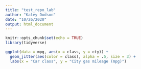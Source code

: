 ```yaml
---
title: "test_repo_lab"
author: "Kaley Dodson"
date: "10/26/2020"
output: html_document
---
```


```r
knitr::opts_chunk$set(echo = TRUE)
library(tidyverse)
```

```r
ggplot(data = mpg, aes(x = class, y = cty)) +
  geom_jitter(aes(color = class), alpha = .5, size = 3) +
  labs(x = "Car class", y = "City gas mileage (mpg)")
```

